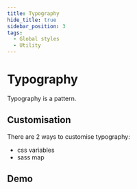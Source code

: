 ```yaml
---
title: Typography
hide_title: true
sidebar_position: 3
tags:
  - Global styles
  - Utility
---
```



# Typography

<!-- Description -->

Typography is a pattern.

## Customisation

There are 2 ways to customise typography:

- css variables
- sass map

<!-- Demos, tips, variations, use cases -->

## Demo

<Demo code={demoSource} />
